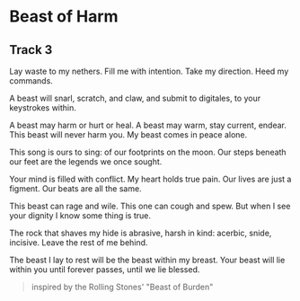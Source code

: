 # Beast of Harm
## Track 3

Lay waste to my nethers.
Fill me with intention.
Take my direction.
Heed my commands.

A beast will snarl,
scratch, and claw,
and submit to digitales,
to your keystrokes within.

A beast may harm or hurt or heal.
A beast may warm, stay current, endear.
This beast will never harm you.
My beast comes in peace alone.

This song is ours to sing:
of our footprints on the moon.
Our steps beneath our feet
are the legends we once sought.

Your mind is filled with conflict.
My heart holds true pain.
Our lives are just a figment.
Our beats are all the same.

This beast can rage and wile.
This one can cough and spew.
But when I see your dignity
I know some thing is true.

The rock that shaves my hide
is abrasive, harsh in kind:
acerbic, snide, incisive.
Leave the rest of me behind.

The beast I lay to rest
will be the beast within my breast.
Your beast will lie within you
until forever passes,
until we lie blessed.

> inspired by the Rolling Stones' "Beast of Burden"